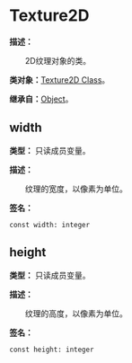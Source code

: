 # Texture2D

**描述：**

&emsp;&emsp;2D纹理对象的类。

**类对象：**[Texture2D Class](/docs/api/Class%20Object/Texture2D)。

**继承自：**[Object](/docs/api/Class/Object)。

## width

**类型：** 只读成员变量。

**描述：**

&emsp;&emsp;纹理的宽度，以像素为单位。

**签名：**
```tl
const width: integer
```

## height

**类型：** 只读成员变量。

**描述：**

&emsp;&emsp;纹理的高度，以像素为单位。

**签名：**
```tl
const height: integer
```